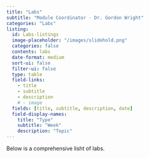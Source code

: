 ```yaml
---
title: "Labs"
subtitle: "Module Coordinator - Dr. Gordon Wright"
categories: "Labs"
listing:
  id: Labs-listings
  image-placeholder: "/images/slidehold.png"
  categories: false
  contents: labs
  date-format: medium
  sort-ui: false
  filter-ui: false
  type: table
  field-links: 
    - title
    - subtitle
    - description
    # - image
  fields: [title, subtitle, description, date]
  field-display-names:
    title: "Type"
    subtitle: "Week"
    description: "Topic"
---
```


Below is a comprehensive lisht of labs.

::: {#labs-listings}
:::
